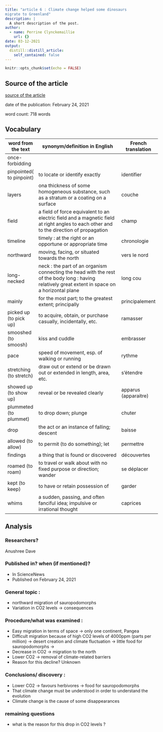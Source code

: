 ```yaml
---
title: "article 6 : Climate change helped some dinosaurs
migrate to Greenland"
description: |
  A short description of the post.
author:
  - name: Perrine Clynckemaillie
    url: {}
date: 03-12-2021
output:
  distill::distill_article:
    self_contained: false
---
```


```r
knitr::opts_chunk$set(echo = FALSE)
```
## Source of the article
[source of the article](https://www.sciencenews.org/article/climate-change-carbon-dioxide-dinosaur-migration-greenland)

date of the publication: February 24, 2021
  
word count: 718 words

## Vocabulary

| word from the text       | synonym/definition in English                                                                                                                     | French translation   |
|--------------------------|---------------------------------------------------------------------------------------------------------------------------------------------------|----------------------|
| once-forbidding          |                                                                                                                                                   |                      |
| pinpointed( to pinpoint) | to locate or identify exactly                                                                                                                     | identifier           |
| layers                   | ona thickness of some homogeneous substance, such as a stratum or a coating on a surface                                                          | couche               |
| field                    | a field of force equivalent to an electric field and a magnetic field at right angles to each other and to the direction of propagation           | champ                |
| timeline                 | timely : at the right or an opportune or appropriate time                                                                                         | chronologie          |
| northward                | moving, facing, or situated towards the north                                                                                                     | vers le nord         |
| long-necked              | neck : the part of an organism connecting the head with the rest of the body long : having relatively great extent in space on a horizontal plane | long cou             |
| mainly                   | for the most part; to the greatest extent; principally                                                                                            | principalement       |
| picked up (to pick up)   | to acquire, obtain, or purchase casually, incidentally, etc.                                                                                      | ramasser             |
| smooshed (to smoosh)     | kiss and cuddle                                                                                                                                   | embrasser            |
| pace                     | speed of movement, esp. of walking or running                                                                                                     | rythme               |
| stretching (to stretch)  | draw out or extend or be drawn out or extended in length, area, etc.                                                                              | s'étendre            |
| showed up (to show up)   | reveal or be revealed clearly                                                                                                                     | apparus (apparaitre) |
| plummeted (to plummet)   | to drop down; plunge                                                                                                                              | chuter               |
| drop                     | the act or an instance of falling; descent                                                                                                        | baisse               |
| allowed (to allow)       | to permit (to do something); let                                                                                                                  | permettre            |
| findings                 | a thing that is found or discovered                                                                                                               | découvertes          |
| roamed (to roam)         | to travel or walk about with no fixed purpose or direction; wander                                                                                | se déplacer          |
| kept (to keep)           | to have or retain possession of                                                                                                                   | garder               |
| whims                    | a sudden, passing, and often fanciful idea; impulsive or irrational thought                                                                       | caprices             |

## Analysis
### Researchers?

Anushree Dave

### Published	in? when (if mentioned)?

  - In ScienceNews	
  - Published	on February 24, 2021
  
### General	topic :

  - northward migration of sauropodomorphs
  - Variation in CO2 levels -> consequences

### Procedure/what was examined :
	
  - Easy migration in terms of space -> only one continent, Pangea
  - Difficult migration because of high CO2 levels of 4000ppm (parts per million) -> desert creation and climate fluctuation -> little food for sauropodomorphs -> 
  - Decrease in CO2 -> migration to the north
  - Lower CO2 -> removal of climate-related barriers 
  - Reason for this decline? Unknown

### Conclusions/	discovery :

  - Lower CO2 -> favours herbivores -> food for sauropodomorphs
  - That climate change must be understood in order to understand the evolution 
  - Climate change is the cause of some disappearances

### remaining questions

  - what is the reason for this drop in CO2 levels ? 

